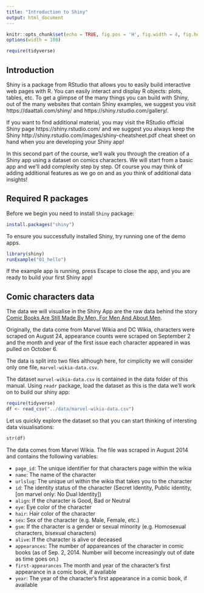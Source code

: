 ```yaml
---
title: "Introduction to Shiny"
output: html_document
---
```


```r
knitr::opts_chunk$set(echo = TRUE, fig.pos = 'H', fig.width = 4, fig.height = 3)
options(width = 108)
```


```r
require(tidyverse)
```


## Introduction


Shiny is a package from RStudio that allows you to easily build interactive web pages with R. You can easily interact and display R objects: plots, tables, etc. To get a glimpse of the many things you can build with Shiny, out of the many websites that contain Shiny examples, we suggest you visit https://daattali.com/shiny/ and https://shiny.rstudio.com/gallery/.


If you want to find additional material, you may visit the RStudio official Shiny page https://shiny.rstudio.com/ and we suggest you always keep the Shiny  http://shiny.rstudio.com/images/shiny-cheatsheet.pdf cheat sheet on hand when you are developing your Shiny app!

In this second part of the course, we'll walk you through the creation of a Shiny app using a dataset on comics characters. We will start from a basic app and we'll add complexity step by step. Of course you may think of adding additional features as we go on and as you think of additional data insights!


## Required R packages

Before we begin you need to install `Shiny` package:

```r
install.packages("shiny")
```

To ensure you successfully installed Shiny, try running one of the demo apps.

```r
library(shiny)
runExample("01_hello")
```

If the example app is running, press Escape to close the app, and you are ready to build your first Shiny app!



## Comic characters data

The data we will visualise in the Shiny App are the raw data behind the story [Comic Books Are Still Made By Men, For Men And About Men](https://fivethirtyeight.com/features/women-in-comic-books/).

Originally, the data come from Marvel Wikia and DC Wikia, characters were scraped on August 24, appearance counts were scraped on September 2 and the month and year of the first issue each character appeared in was pulled on October 6.

The data is split into two files although here, for cimplicity we will consider only one file, `marvel-wikia-data.csv`.

The dataset `marvel-wikia-data.csv` is contained in the data folder of this manual. Using `readr` package, load the dataset as this is the data we'll work on to build our shiny app:


```r
require(tidyverse)
df <- read_csv("../data/marvel-wikia-data.csv")
```


Let us quickly explore the dataset so that you can start thinking of intersting data visualisations:

```r
str(df)
```


The data comes from Marvel Wikia. The file was scraped in August 2014 and contains the following variables:

* `page_id`: The unique identifier for that characters page within the wikia
* `name`:	The name of the character
* `urlslug`:	The unique url within the wikia that takes you to the character
* `id`:	The identity status of the character (Secret Identity, Public identity, [on marvel only: No Dual Identity])
* `align`:	If the character is Good, Bad or Neutral
* `eye`:	Eye color of the character
* `hair`:	Hair color of the character
* `sex`:	Sex of the character (e.g. Male, Female, etc.)
* `gsm`:	If the character is a gender or sexual minority (e.g. Homosexual characters, bisexual characters)
* `alive`:	If the character is alive or deceased
* `appearances`:	The number of appareances of the character in comic books (as of Sep. 2, 2014. Number will become increasingly out of date as time goes on.)
* `first-appearances`	The month and year of the character's first appearance in a comic book, if available
* `year`:	The year of the character's first appearance in a comic book, if available
